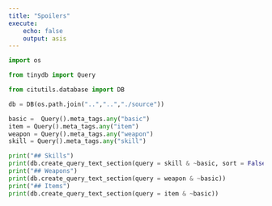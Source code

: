 ```yaml
---
title: "Spoilers"
execute:
    echo: false
    output: asis
---
```


```python
import os

from tinydb import Query

from citutils.database import DB

db = DB(os.path.join("..","..","./source"))

basic =  Query().meta_tags.any("basic")
item = Query().meta_tags.any("item")
weapon = Query().meta_tags.any("weapon")
skill = Query().meta_tags.any("skill")

print("## Skills")
print(db.create_query_text_section(query = skill & ~basic, sort = False))
print("## Weapons")
print(db.create_query_text_section(query = weapon & ~basic))
print("## Items")
print(db.create_query_text_section(query = item & ~basic))

```